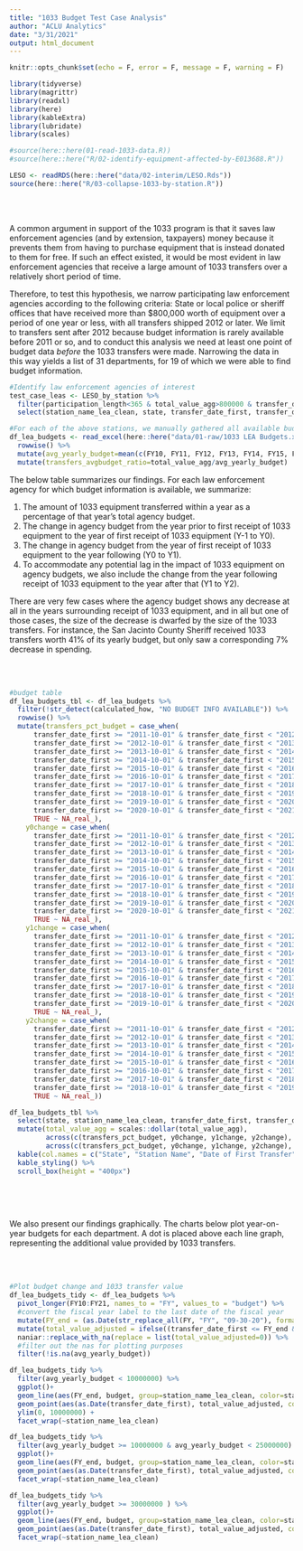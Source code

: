 ```yaml
---
title: "1033 Budget Test Case Analysis"
author: "ACLU Analytics"
date: "3/31/2021"
output: html_document
---
```


```r
knitr::opts_chunk$set(echo = F, error = F, message = F, warning = F)

library(tidyverse)
library(magrittr)
library(readxl)
library(here)
library(kableExtra)
library(lubridate)
library(scales)

#source(here::here(01-read-1033-data.R))
#source(here::here("R/02-identify-equipment-affected-by-E013688.R"))

LESO <- readRDS(here::here("data/02-interim/LESO.Rds"))
source(here::here("R/03-collapse-1033-by-station.R"))
```
<br>
<br>

A common argument in support of the 1033 program is that it saves law enforcement agencies (and by extension, taxpayers) money because it prevents them from having to purchase equipment that is instead donated to them for free. If such an effect existed, it would be most evident in law enforcement agencies that receive a large amount of 1033 transfers over a relatively short period of time.

Therefore, to test this hypothesis, we narrow participating law enforcement agencies according to the following criteria: State or local police or sheriff offices that have received more than \$800,000 worth of equipment over a period of one year or less, with all transfers shipped 2012 or later. We limit to transfers sent after 2012 because budget information is rarely available before 2011 or so, and to conduct this analysis we need at least one point of budget data *before* the 1033 transfers were made. Narrowing the data in this way yields a list of 31 departments, for 19 of which we were able to find budget information.

```r
#Identify law enforcement agencies of interest
test_case_leas <- LESO_by_station %>% 
  filter(participation_length<365 & total_value_agg>800000 & transfer_date_first>"2012-01-01" & (lea_type == "sheriff" | lea_type == "police") & state!="PR" & state!="DC") %>% 
  select(station_name_lea_clean, state, transfer_date_first, transfer_date_last, total_value_agg)

#For each of the above stations, we manually gathered all available budget information since 2010, available here:
df_lea_budgets <- read_excel(here::here("data/01-raw/1033 LEA Budgets.xlsx")) %>% 
  rowwise() %>% 
  mutate(avg_yearly_budget=mean(c(FY10, FY11, FY12, FY13, FY14, FY15, FY16, FY17, FY18, FY19, FY20, FY21), na.rm=TRUE)) %>% 
  mutate(transfers_avgbudget_ratio=total_value_agg/avg_yearly_budget)
```


The below table summarizes our findings. For each law enforcement agency for which budget information is available, we summarize:

1. The amount of 1033 equipment transferred within a year as a percentage of that year's total agency budget.
2. The change in agency budget from the year prior to first receipt of 1033 equipment to the year of first receipt of 1033 equipment (Y-1 to Y0).
3. The change in agency budget from the year of first receipt of 1033 equipment to the year following (Y0 to Y1).
4. To accommodate any potential lag in the impact of 1033 equipment on agency budgets, we also include the change from the year following receipt of 1033 equipment to the year after that (Y1 to Y2).

There are very few cases where the agency budget shows any decrease at all in the years surrounding receipt of 1033 equipment, and in all but one of those cases, the size of the decrease is dwarfed by the size of the 1033 transfers. For instance, the San Jacinto County Sheriff received 1033 transfers worth 41% of its yearly budget, but only saw a corresponding 7% decrease in spending.

<br>
<br>

```r
#budget table
df_lea_budgets_tbl <- df_lea_budgets %>% 
  filter(!str_detect(calculated_how, "NO BUDGET INFO AVAILABLE")) %>% 
  rowwise() %>% 
  mutate(transfers_pct_budget = case_when(
      transfer_date_first >= "2011-10-01" & transfer_date_first < "2012-10-01" ~ total_value_agg/FY12,
      transfer_date_first >= "2012-10-01" & transfer_date_first < "2013-10-01" ~ total_value_agg/FY13,
      transfer_date_first >= "2013-10-01" & transfer_date_first < "2014-10-01" ~ total_value_agg/FY14,
      transfer_date_first >= "2014-10-01" & transfer_date_first < "2015-10-01" ~ total_value_agg/FY15,
      transfer_date_first >= "2015-10-01" & transfer_date_first < "2016-10-01" ~ total_value_agg/FY16,
      transfer_date_first >= "2016-10-01" & transfer_date_first < "2017-10-01" ~ total_value_agg/FY17,
      transfer_date_first >= "2017-10-01" & transfer_date_first < "2018-10-01" ~ total_value_agg/FY18,
      transfer_date_first >= "2018-10-01" & transfer_date_first < "2019-10-01" ~ total_value_agg/FY19,
      transfer_date_first >= "2019-10-01" & transfer_date_first < "2020-10-01" ~ total_value_agg/FY20,
      transfer_date_first >= "2020-10-01" & transfer_date_first < "2021-10-01" ~ total_value_agg/FY21,
      TRUE ~ NA_real_),
    y0change = case_when(
      transfer_date_first >= "2011-10-01" & transfer_date_first < "2012-10-01" ~ (FY12-FY11)/FY11,
      transfer_date_first >= "2012-10-01" & transfer_date_first < "2013-10-01" ~ (FY13-FY12)/FY12,
      transfer_date_first >= "2013-10-01" & transfer_date_first < "2014-10-01" ~ (FY14-FY13)/FY13,
      transfer_date_first >= "2014-10-01" & transfer_date_first < "2015-10-01" ~ (FY15-FY14)/FY14,
      transfer_date_first >= "2015-10-01" & transfer_date_first < "2016-10-01" ~ (FY16-FY15)/FY15,
      transfer_date_first >= "2016-10-01" & transfer_date_first < "2017-10-01" ~ (FY17-FY16)/FY16,
      transfer_date_first >= "2017-10-01" & transfer_date_first < "2018-10-01" ~ (FY18-FY17)/FY17,
      transfer_date_first >= "2018-10-01" & transfer_date_first < "2019-10-01" ~ (FY19-FY18)/FY18,
      transfer_date_first >= "2019-10-01" & transfer_date_first < "2020-10-01" ~ (FY20-FY19)/FY19,
      transfer_date_first >= "2020-10-01" & transfer_date_first < "2021-10-01" ~ (FY21-FY20)/FY20,
      TRUE ~ NA_real_),
    y1change = case_when(
      transfer_date_first >= "2011-10-01" & transfer_date_first < "2012-10-01" ~ (FY13-FY12)/FY12,
      transfer_date_first >= "2012-10-01" & transfer_date_first < "2013-10-01" ~ (FY14-FY13)/FY13,
      transfer_date_first >= "2013-10-01" & transfer_date_first < "2014-10-01" ~ (FY15-FY14)/FY14,
      transfer_date_first >= "2014-10-01" & transfer_date_first < "2015-10-01" ~ (FY16-FY15)/FY15,
      transfer_date_first >= "2015-10-01" & transfer_date_first < "2016-10-01" ~ (FY17-FY16)/FY16,
      transfer_date_first >= "2016-10-01" & transfer_date_first < "2017-10-01" ~ (FY18-FY17)/FY17,
      transfer_date_first >= "2017-10-01" & transfer_date_first < "2018-10-01" ~ (FY19-FY18)/FY18,
      transfer_date_first >= "2018-10-01" & transfer_date_first < "2019-10-01" ~ (FY20-FY19)/FY19,
      transfer_date_first >= "2019-10-01" & transfer_date_first < "2020-10-01" ~ (FY21-FY20)/FY20,
      TRUE ~ NA_real_),
    y2change = case_when(
      transfer_date_first >= "2011-10-01" & transfer_date_first < "2012-10-01" ~ (FY14-FY13)/FY13,
      transfer_date_first >= "2012-10-01" & transfer_date_first < "2013-10-01" ~ (FY15-FY14)/FY14,
      transfer_date_first >= "2013-10-01" & transfer_date_first < "2014-10-01" ~ (FY16-FY15)/FY15,
      transfer_date_first >= "2014-10-01" & transfer_date_first < "2015-10-01" ~ (FY17-FY16)/FY16,
      transfer_date_first >= "2015-10-01" & transfer_date_first < "2016-10-01" ~ (FY18-FY17)/FY17,
      transfer_date_first >= "2016-10-01" & transfer_date_first < "2017-10-01" ~ (FY19-FY18)/FY18,
      transfer_date_first >= "2017-10-01" & transfer_date_first < "2018-10-01" ~ (FY20-FY19)/FY19,
      transfer_date_first >= "2018-10-01" & transfer_date_first < "2019-10-01" ~ (FY21-FY20)/FY20,
      TRUE ~ NA_real_))

df_lea_budgets_tbl %>% 
  select(state, station_name_lea_clean, transfer_date_first, transfer_date_last, total_value_agg, transfers_pct_budget, y0change, y1change, y2change) %>% 
  mutate(total_value_agg = scales::dollar(total_value_agg),
         across(c(transfers_pct_budget, y0change, y1change, y2change), ~ scales::percent(.)),
         across(c(transfers_pct_budget, y0change, y1change, y2change), ~ replace_na(., " "))) %>% 
  kable(col.names = c("State", "Station Name", "Date of First Transfer", "Date of Last Transfer", "Total Value Transferred", "Transfers % of Budget", "Y-1 to Y0", "Y0 to Y1", "Y1 to Y2")) %>% 
  kable_styling() %>% 
  scroll_box(height = "400px")
  

```
<br>
<br>

We also present our findings graphically. The charts below plot year-on-year budgets for each department. A dot is placed above each line graph, representing the additional value provided by 1033 transfers.

<br>
<br>

```r
#Plot budget change and 1033 transfer value
df_lea_budgets_tidy <- df_lea_budgets %>% 
  pivot_longer(FY10:FY21, names_to = "FY", values_to = "budget") %>%
  #convert the fiscal year label to the last date of the fiscal year
  mutate(FY_end = (as.Date(str_replace_all(FY, "FY", "09-30-20"), format="%m-%d-%Y"))) %>% 
  mutate(total_value_adjusted = ifelse((transfer_date_first <= FY_end & transfer_date_first >= ymd(FY_end)-years(1)), budget+total_value_agg, 0)) %>% 
  naniar::replace_with_na(replace = list(total_value_adjusted=0)) %>% 
  #filter out the nas for plotting purposes
  filter(!is.na(avg_yearly_budget))

df_lea_budgets_tidy %>% 
  filter(avg_yearly_budget < 10000000) %>% 
  ggplot()+
  geom_line(aes(FY_end, budget, group=station_name_lea_clean, color=station_name_lea_clean)) + 
  geom_point(aes(as.Date(transfer_date_first), total_value_adjusted, color=station_name_lea_clean))+
  ylim(0, 10000000) +
  facet_wrap(~station_name_lea_clean)
```

```r
df_lea_budgets_tidy %>% 
  filter(avg_yearly_budget >= 10000000 & avg_yearly_budget < 25000000) %>% 
  ggplot()+
  geom_line(aes(FY_end, budget, group=station_name_lea_clean, color=station_name_lea_clean))+
  geom_point(aes(as.Date(transfer_date_first), total_value_adjusted, color=station_name_lea_clean))+
  facet_wrap(~station_name_lea_clean)

df_lea_budgets_tidy %>% 
  filter(avg_yearly_budget >= 30000000 ) %>% 
  ggplot()+
  geom_line(aes(FY_end, budget, group=station_name_lea_clean, color=station_name_lea_clean))+
  geom_point(aes(as.Date(transfer_date_first), total_value_adjusted, color=station_name_lea_clean))+
  facet_wrap(~station_name_lea_clean)

```
